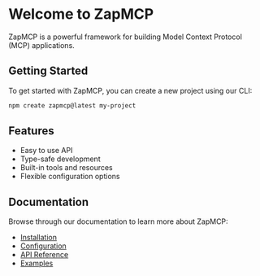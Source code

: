 # Welcome to ZapMCP

ZapMCP is a powerful framework for building Model Context Protocol (MCP) applications.

## Getting Started

To get started with ZapMCP, you can create a new project using our CLI:

```bash
npm create zapmcp@latest my-project
```

## Features

- Easy to use API
- Type-safe development
- Built-in tools and resources
- Flexible configuration options

## Documentation

Browse through our documentation to learn more about ZapMCP:

- [Installation](/docs/installation)
- [Configuration](/docs/configuration)
- [API Reference](/docs/api)
- [Examples](/docs/examples)